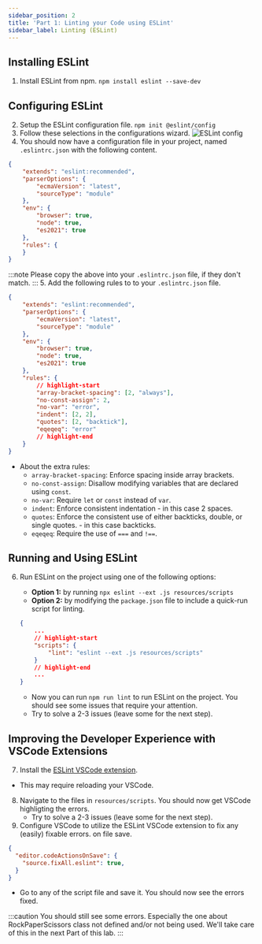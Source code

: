 ```yaml
---
sidebar_position: 2
title: 'Part 1: Linting your Code using ESLint'
sidebar_label: Linting (ESLint)
---
```

## Installing ESLint
1. Install ESLint from npm.
`npm install eslint --save-dev`

## Configuring ESLint
2. Setup the ESLint configuration file.
`npm init @eslint/config`
3. Follow these selections in the configurations wizard.
![ESLint config](./assets/eslint-config.png)
4. You should now have a configuration file in your project, named `.eslintrc.json` with the following content.
```json title=".eslintrc.json"
{
    "extends": "eslint:recommended",
    "parserOptions": {
        "ecmaVersion": "latest",
        "sourceType": "module"
    },
    "env": {
        "browser": true,
        "node": true,
        "es2021": true
    },
    "rules": {
    }
}
```
:::note
Please copy the above into your `.eslintrc.json` file, if they don't match.
:::
5. Add the following rules to to your `.eslintrc.json` file.
```json title=".eslintrc.json"
{
    "extends": "eslint:recommended",
    "parserOptions": {
        "ecmaVersion": "latest",
        "sourceType": "module"
    },
    "env": {
        "browser": true,
        "node": true,
        "es2021": true
    },
    "rules": {
        // highlight-start
        "array-bracket-spacing": [2, "always"],
        "no-const-assign": 2,
        "no-var": "error",
        "indent": [2, 2],
        "quotes": [2, "backtick"],
        "eqeqeq": "error"
        // highlight-end
    }
}
```
* About the extra rules:
    * `array-bracket-spacing`: Enforce spacing inside array brackets.
    * `no-const-assign`: Disallow modifying variables that are declared using `const`.
    * `no-var`: Require `let` or `const` instead of `var`.
    * `indent`: Enforce consistent indentation - in this case 2 spaces.
    * `quotes`: Enforce the consistent use of either backticks, double, or single quotes. - in this case backticks.
    * `eqeqeq`: Require the use of `===` and `!==`.

## Running and Using ESLint
6. Run ESLint on the project using one of the following options:
    * **Option 1:** by running `npx eslint --ext .js resources/scripts`
    * **Option 2:** by modifying the `package.json` file to include a quick-run script for linting.

    ```json title="package.json"
    {
        ...
        // highlight-start
        "scripts": {
            "lint": "eslint --ext .js resources/scripts"
        }
        // highlight-end
        ...
    }
    ```
    * Now you can run `npm run lint` to run ESLint on the project. You should see some issues that require your attention.
    * Try to solve a 2-3 issues (leave some for the next step).

## Improving the Developer Experience with VSCode Extensions
7. Install the [ESLint VSCode extension](https://marketplace.visualstudio.com/items?itemName=dbaeumer.vscode-eslint).
  * This may require reloading your VSCode.
8. Navigate to the files in `resources/scripts`. You should now get VSCode highligting the errors.
    * Try to solve a 2-3 issues (leave some for the next step).
9. Configure VSCode to utilize the ESLint VSCode extension to fix any (easily) fixable errors. on file save.
```json title=".vscode/settings.json"
{
  "editor.codeActionsOnSave": {
    "source.fixAll.eslint": true,
  }
}
```
* Go to any of the script file and save it. You should now see the errors fixed.

:::caution
You should still see some errors. Especially the one about RockPaperScissors class not defined and/or not being used. We'll take care of this in the next Part of this lab.
:::